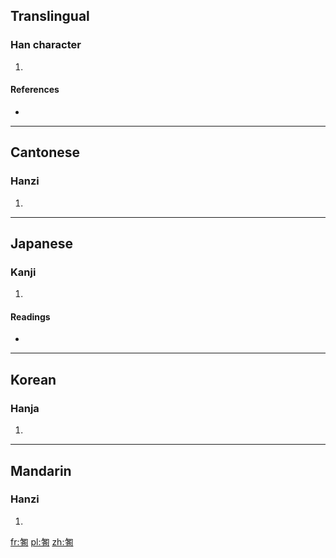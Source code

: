 ==Translingual==

===Han character===
{{Han char|rn=20|rad=勹|as=10|sn=12|four=2762<sub>0</sub>|canj=心廿人口 (PTOR)}}

# {{defn|Han|sort=勹10}}

====References====
* {{Han ref|kx=0152.010|dkj=02552|dj=0341.240|hdz=10260.120|uh=5312|ud=21266|bh=D862|bd=55394}}

----

==Cantonese==

===Hanzi===
{{yue-hanzi|jyut=|y=daap3}}

# {{defn|lang=yue|sort=勹10}}

----

==Japanese==

===Kanji===
{{ja-kanji|grade=|rs=勹10}}

# {{defn|lang=ja|sort=勹10}}

====Readings====
* {{ja-readings|on=[[とう]] (tō)|kun=}}

----

==Korean==

===Hanja===
{{ko-hanja|hangeul=답|rv=dap|mr=tap}}

# {{defn|lang=ko|sort=勹10}}

----

==Mandarin==

===Hanzi===
{{cmn-hanzi|pin=[[dá]] ([[da2]])|wg=ta<sup>2</sup>}}

# {{defn|lang=cmn|sort=勹10}}

[[fr:匒]]
[[pl:匒]]
[[zh:匒]]